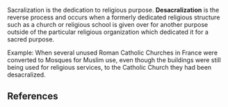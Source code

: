 {{linkless-date|August 2006}} 
Sacralization is the dedication to religious purpose.  '''Desacralization''' is the reverse process and occurs when a formerly dedicated religious structure such as a church or religious school is given over for another purpose outside of the particular religious organization which dedicated it for a sacred purpose.

Example: When several unused Roman Catholic Churches in France were converted to Mosques for Muslim use, even though the buildings were still being used for religious services, to the Catholic Church they had been desacralized.

== References ==
{{unreferenced}}
<references />

{{reli-stub}}